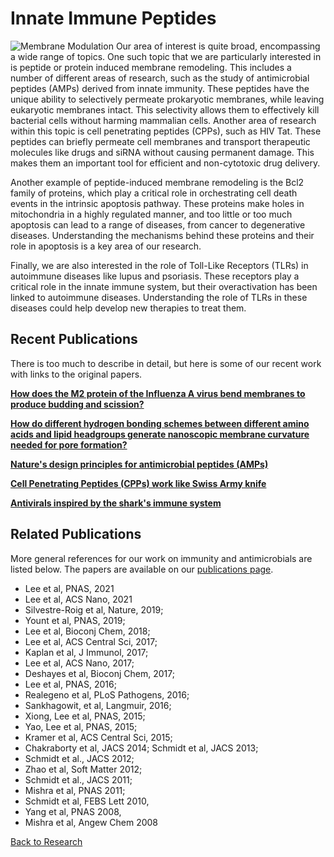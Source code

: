 # Innate Immune Peptides

![Membrane Modulation](/fusion-tm-pore.jpg)
Our area of interest is quite broad, encompassing a wide range of topics. One
such topic that we are particularly interested in is peptide or protein induced
membrane remodeling. This includes a number of different areas of research, such
as the study of antimicrobial peptides (AMPs) derived from innate immunity.
These peptides have the unique ability to selectively permeate prokaryotic
membranes, while leaving eukaryotic membranes intact. This selectivity allows
them to effectively kill bacterial cells without harming mammalian cells.
Another area of research within this topic is cell penetrating peptides (CPPs),
such as HIV Tat. These peptides can briefly permeate cell membranes and
transport therapeutic molecules like drugs and siRNA without causing permanent
damage. This makes them an important tool for efficient and non-cytotoxic drug
delivery.

Another example of peptide-induced membrane remodeling is the Bcl2 family of
proteins, which play a critical role in orchestrating cell death events in the
intrinsic apoptosis pathway. These proteins make holes in mitochondria in a
highly regulated manner, and too little or too much apoptosis can lead to a
range of diseases, from cancer to degenerative diseases. Understanding the
mechanisms behind these proteins and their role in apoptosis is a key area of
our research.

Finally, we are also interested in the role of Toll-Like Receptors (TLRs) in
autoimmune diseases like lupus and psoriasis. These receptors play a critical
role in the innate immune system, but their overactivation has been linked to
autoimmune diseases. Understanding the role of TLRs in these diseases could help
develop new therapies to treat them.

## Recent Publications
There is too much to describe in detail, but here is some of our recent work
with links to the original papers.

**[How does the M2 protein of the Influenza A virus bend membranes to produce
budding and scission?](/research/immunity-and-antimicrobials/m2-protein-of-the-influenza-a-virus)**

**[How do different hydrogen bonding schemes between different amino acids and
lipid headgroups generate nanoscopic membrane curvature needed for pore
formation?](/research/immunity-and-antimicrobials/generating-nanoscopic-membrane-curvature)**

**[Nature's design principles for antimicrobial peptides (AMPs)](/research/immunity-and-antimicrobials/antimicrobial-peptide-design)**

**[Cell Penetrating Peptides (CPPs) work like Swiss Army knife](/research/immunity-and-antimicrobials/cell-penetrating-peptides)**

**[Antivirals inspired by the shark's immune system](/research/immunity-and-antimicrobials/shark-immune-system)**

## Related Publications
More general references for our work on immunity and antimicrobials are listed
below. The papers are available on our [publications page](/publications).

- Lee et al, PNAS, 2021
- Lee et al, ACS Nano, 2021
- Silvestre-Roig et al, Nature, 2019;
- Yount et al, PNAS, 2019;
- Lee et al, Bioconj Chem, 2018;
- Lee et al, ACS Central Sci, 2017;
- Kaplan et al, J Immunol, 2017;  
- Lee et al, ACS Nano, 2017; 
- Deshayes et al, Bioconj Chem, 2017; 
- Lee et al, PNAS, 2016; 
- Realegeno et al, PLoS Pathogens, 2016; 
- Sankhagowit, et al, Langmuir, 2016; 
- Xiong, Lee et al, PNAS, 2015;  
- Yao, Lee et al, PNAS, 2015; 
- Kramer et al, ACS Central Sci, 2015; 
- Chakraborty et al, JACS 2014; Schmidt et al, JACS 2013; 
- Schmidt et al., JACS 2012; 
- Zhao et al, Soft Matter 2012; 
- Schmidt et al., JACS 2011; 
- Mishra et al, PNAS 2011; 
- Schmidt et al, FEBS Lett 2010, 
- Yang et al, PNAS 2008,
- Mishra et al, Angew Chem 2008

[Back to Research](/research)